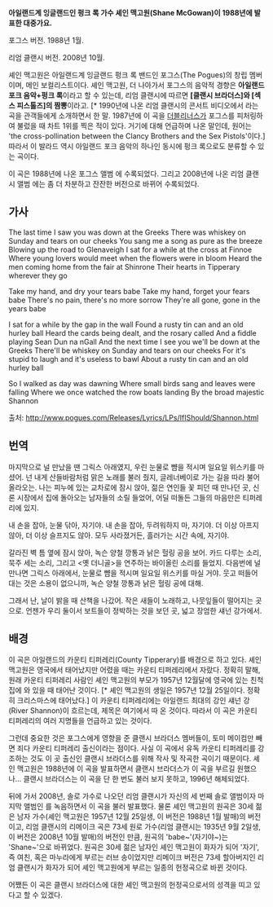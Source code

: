 '''아일랜드계 잉글랜드인 펑크 록 가수 셰인 맥고원(Shane McGowan)이 1988년에 발표한 대중가요.'''

{{{#!html
<iframe width="640" height="360" src="//www.youtube.com/embed/4QFYP9Dhmwg?feature=player_detailpage" frameborder="0" allowfullscreen></iframe>
}}}
포그스 버전. 1988년 1월.

{{{#!html
<iframe width="640" height="360" src="http://www.youtube.com/embed/ghGUk8noMzk?feature=player_detailpage" frameborder="0" allowfullscreen></iframe>
}}}
리엄 클랜시 버전. 2008년 10월.

셰인 맥고원은 아일랜드계 잉글랜드 펑크 록 밴드인 포그스(The Pogues)의 창립 멤버이며, 메인 보컬리스트이다. 셰인 맥고원, 더 나아가서 포그스의 음악적 경향은 '''아일랜드 포크 음악+펑크 록'''이라고 할 수 있는데, 리엄 클랜시에 따르면 '''[클랜시 브라더스]와 [섹스 피스톨즈]의 짬뽕'''이라고. [* 1990년에 나온 리엄 클랜시의 콘서트 비디오에서 <Irish Rover>라는 곡을 관객들에게 소개하면서 한 말. 1987년에 이 곡을 [[더블리너스]]가 포그스를 피처링하여 불렀을 때 차트 1위를 찍은 적이 있다. 거기에 대해 언급하며 나온 말인데, 원어는 'the cross-pollination between the Clancy Brothers and the Sex Pistols'이다.] 따라서 이 발라드 역시 아일랜드 포크 음악의 하나인 동시에 펑크 록으로도 분류할 수 있는 곡이다.

이 곡은 1988년에 나온 포그스 앨범 <If I Should Fall from Grace with God>에 수록되었다. 그리고 2008년에 나온 리엄 클랜시 앨범 <The Wheels of Life>에는 좀 더 차분하고 잔잔한 버전으로 바뀌어 수록되었다.

== 가사 ==
The last time I saw you was down at the Greeks
There was whiskey on Sunday and tears on our cheeks
You sang me a song as pure as the breeze
Blowing up the road to Glenaveigh
I sat for a while at the cross at Finnoe
Where young lovers would meet when the flowers were in bloom
Heard the men coming home from the fair at Shinrone
Their hearts in Tipperary wherever they go

Take my hand, and dry your tears babe
Take my hand, forget your fears babe
There's no pain, there's no more sorrow
They're all gone, gone in the years babe

I sat for a while by the gap in the wall
Found a rusty tin can and an old hurley ball
Heard the cards being dealt, and the rosary called
And a fiddle playing Sean Dun na nGall
And the next time I see you we'll be down at the Greeks
There'll be whiskey on Sunday and tears on our cheeks
For it's stupid to laugh and it's useless to bawl
About a rusty tin can and an old hurley ball

So I walked as day was dawning
Where small birds sang and leaves were falling
Where we once watched the row boats landing
By the broad majestic Shannon

출처: http://www.pogues.com/Releases/Lyrics/LPs/IfIShould/Shannon.html

== 번역 ==
마지막으로 널 만났을 땐 그릭스 아래였지,
우린 눈물로 뺨을 적시며 일요일 위스키를 마셨어.
넌 내게 산들바람처럼 맑은 노래를 불러 줬지,
글레너베이로 가는 길을 따라 불어 올라오는.
나는 피누에 있는 교차로에 잠시 앉아,
젊은 연인들 꽃 피던 때 만나던 곳,
신론 시장에서 집에 돌아오는 남자들의 소릴 들었어,
어딜 떠돌든 그들의 마음만은 티퍼레리에 있지.

내 손을 잡아, 눈물 닦아, 자기야.
내 손을 잡아, 두려워하지 마, 자기야.
더 이상 아프지 않아, 더 이상 슬프지도 않아.
모두 사라졌거든, 흘러가는 시간 속에, 자기야.

갈라진 벽 틈 옆에 잠시 앉아,
녹슨 양철 깡통과 낡은 헐링 공을 보어.
카드 다루는 소리, 묵주 세는 소리,
그리고 <옛 더니골>을 연주하는 바이올린 소리를 들었지.
다음번에 널 만나면 그릭스 아래에서,
눈물로 뺨을 적시며 일요일 위스키를 마실 거야.
웃고 떠들어 대는 것은 소용이 없으니까,
녹슨 양철 깡통과 낡은 헐링 공에 대해.

그래서 난, 날이 밝을 때 산책을 나갔어.
작은 새들이 노래하고, 나뭇잎들이 떨어지는 곳으로.
언젠가 우리 둘이서 보트들이 정박하는 것을 보던 곳,
넓고 장엄한 섀넌 강가에서.

== 배경 ==
이 곡은 아일랜드의 카운티 티퍼레리(County Tipperary)를 배경으로 하고 있다. 셰인 맥고원은 영국에서 태어났지만 어렸을 때는 카운티 티퍼레리에서 자랐다. 정확히 말해, 원래 카운티 티퍼레리 사람인 셰인 맥고원의 부모가 1957년 12월달에 영국에 있는 친척집에 와 있을 때 태어난 것이다. [* 셰인 맥고원의 생일은 1957년 12월 25일이다. 정확히 크리스마스에 태어났다.] 이 카운티 티퍼레리에는 아일랜드 최대의 강인 섀넌 강(River Shannon)이 흐르는데, 제목은 여기에서 따 온 것이다. 따라서 이 곡은 카운티 티퍼레리의 여러 지명들을 언급하고 있는 것이다.

그런데 중요한 것은 포그스에게 영향을 준 클랜시 브라더스 멤버들이, 토미 메이컴만 빼면 죄다 카운티 티퍼레리 출신이라는 점이다. 사실 이 곡에서 유독 카운티 티퍼레리를 강조하는 것도 이 곳 출신인 클랜시 브라더스를 위해 작사 및 작곡한 곡이기 때문이다. 셰인 맥고원은 1988년에 이 곡을 발표하면서 클랜시 브라더스가 이 곡을 부르길 원했으나... 클랜시 브라더스는 이 곡을 단 한 번도 불러 보지 못하고, 1996년 해체되었다.

뒤에 가서 2008년, 솔로 가수로 나오던 리엄 클랜시가 자신의 세 번째 솔로 앨범이자 마지막 앨범인 <The Wheels of Life>를 녹음하면서 이 곡을 불러 발표했다. 물론 셰인 맥고원의 원곡은 30세 젊은 남자 가수(셰인 맥고원은 1957년 12월 25일생, 이 버전은 1988년 1월 발매)의 버전이고, 리엄 클랜시의 리메이크 곡은 73세 원로 가수(리엄 클랜시는 1935년 9월 2일생, 이 버전은 2008년 10월 발매)의 버전인 만큼, 원곡의 'babe~'(자기야~)는 'Shane~'으로 바뀌었다. 원곡은 30세 젊은 남자인 셰인 맥고원이 화자가 되어 '자기', 즉 여친, 혹은 마누라에게 부르는 러브 송이었지만 리메이크 버전은 73세 할아버지인 리엄 클랜시가 화자가 되어 셰인 맥고원에게 부르는 일종의 헌정곡으로 바뀐 것이다. 

어쨌든 이 곡은 클랜시 브라더스에 대한 셰인 맥고원의 헌정곡으로서의 성격을 띠고 있다고 할 수 있겠다.

